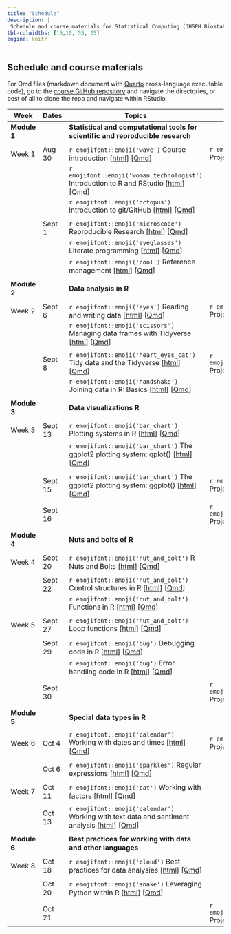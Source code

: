 ```yaml
---
title: "Schedule"
description: |
 Schedule and course materials for Statistical Computing (JHSPH Biostatistics 140.776 Fall 2023).
tbl-colwidths: [15,10, 55, 25]
engine: knitr
---
```


## Schedule and course materials

For Qmd files (markdown document with [Quarto](https://quarto.org/docs/authoring/markdown-basics.html) cross-language executable code), go to the [course GitHub repository](https://github.com/stephaniehicks/jhustatcomputing2022) and navigate the directories, or best of all to clone the repo and navigate within RStudio.

::: column-page
| Week         | Dates   | Topics                                                                                                                                                                                                                                                                                                 | Projects                                                                                                                                                                                                            |     |
|---------------|---------------|---------------|---------------|---------------|
| **Module 1** |         | **Statistical and computational tools for scientific and reproducible research**                                                                                                                                                                                                                       |                                                                                                                                                                                                                     |     |
|              |         |                                                                                                                                                                                                                                                                                                        |                                                                                                                                                                                                                     |     |
| Week 1       | Aug 30  | `r emojifont::emoji('wave')` Course introduction \[[html](posts/01-welcome/index.qmd)\] \[[Qmd](https://github.com/stephaniehicks/jhustatcomputing2022/blob/main/posts/welcome/index.qmd)\]                                                                                                            | `r emojifont::emoji('palm_tree')` Project 0 \[[html](projects/2022-08-30-project-0/index.qmd)\] \[[Qmd](https://github.com/stephaniehicks/jhustatcomputing2022/blob/main/projects/2022-08-30-project-0/index.qmd)\] |     |
|              |         | `r emojifont::emoji('woman_technologist')` Introduction to R and RStudio \[[html](posts/2022-08-30-introduction-to-r-and-rstudio/index.qmd)\] \[[Qmd](https://github.com/stephaniehicks/jhustatcomputing2022/blob/main/posts/2022-08-30-introduction-to-r-and-rstudio/index.qmd)\]                     |                                                                                                                                                                                                                     |     |
|              |         | `r emojifont::emoji('octopus')` Introduction to git/GitHub \[[html](posts/2022-08-30-introduction-to-gitgithub/index.qmd)\] \[[Qmd](https://github.com/stephaniehicks/jhustatcomputing2022/blob/main/posts/2022-08-30-introduction-to-gitgithub/index.qmd)\]                                           |                                                                                                                                                                                                                     |     |
|              |         |                                                                                                                                                                                                                                                                                                        |                                                                                                                                                                                                                     |     |
|              | Sept 1  | `r emojifont::emoji('microscope')` Reproducible Research \[[html](posts/2022-09-01-reproducible-research/index.qmd)\] \[[Qmd](https://github.com/stephaniehicks/jhustatcomputing2022/blob/main/posts/2022-09-01-reproducible-research/index.qmd)\]                                                     |                                                                                                                                                                                                                     |     |
|              |         | `r emojifont::emoji('eyeglasses')` Literate programming \[[html](posts/2022-09-01-literate-programming/index.qmd)\] \[[Qmd](https://github.com/stephaniehicks/jhustatcomputing2022/blob/main/posts/2022-09-01-literate-programming/index.qmd)\]                                                        |                                                                                                                                                                                                                     |     |
|              |         | `r emojifont::emoji('cool')` Reference management \[[html](posts/2022-09-01-reference-management/index.qmd)\] \[[Qmd](https://github.com/stephaniehicks/jhustatcomputing2022/blob/main/posts/2022-09-01-reference-management/index.qmd)\]                                                              |                                                                                                                                                                                                                     |     |
|              |         |                                                                                                                                                                                                                                                                                                        |                                                                                                                                                                                                                     |     |
| **Module 2** |         | **Data analysis in R**                                                                                                                                                                                                                                                                                 |                                                                                                                                                                                                                     |     |
|              |         |                                                                                                                                                                                                                                                                                                        |                                                                                                                                                                                                                     |     |
| Week 2       | Sept 6  | `r emojifont::emoji('eyes')` Reading and writing data \[[html](posts/2022-09-06-reading-and-writing-data/index.qmd)\] \[[Qmd](https://github.com/stephaniehicks/jhustatcomputing2022/blob/main/posts/2022-09-06-reading-and-writing-data/index.qmd)\]                                                  | `r emojifont::emoji('palm_tree')` Project 1 \[[html](projects/2022-09-06-project-1/index.qmd)\] \[[Qmd](https://github.com/stephaniehicks/jhustatcomputing2022/blob/main/projects/2022-09-06-project-1/index.qmd)\] |     |
|              |         | `r emojifont::emoji('scissors')` Managing data frames with Tidyverse \[[html](posts/2022-09-06-managing-data-frames-with-tidyverse/index.qmd)\] \[[Qmd](https://github.com/stephaniehicks/jhustatcomputing2022/blob/main/posts/2022-09-06-managing-data-frames-with-tidyverse/index.qmd)\]             |                                                                                                                                                                                                                     |     |
|              |         |                                                                                                                                                                                                                                                                                                        |                                                                                                                                                                                                                     |     |
|              | Sept 8  | `r emojifont::emoji('heart_eyes_cat')` Tidy data and the Tidyverse \[[html](posts/2022-09-08-tidy-data-and-the-tidyverse/index.qmd)\] \[[Qmd](https://github.com/stephaniehicks/jhustatcomputing2022/blob/main/posts/2022-09-08-tidy-data-and-the-tidyverse/index.qmd)\]                               | `r emojifont::emoji('fallen_leaf')` Project 0 due                                                                                                                                                                   |     |
|              |         | `r emojifont::emoji('handshake')` Joining data in R: Basics \[[html](posts/2022-09-08-joining-data-in-r/index.qmd)\] \[[Qmd](https://github.com/stephaniehicks/jhustatcomputing2022/blob/main/posts/2022-09-08-joining-data-in-r/index.qmd)\]                                                          |                                                                                                                                                                                                                     |     |
|              |         |                                                                                                                                                                                                                                                                                                        |                                                                                                                                                                                                                     |     |
| **Module 3** |         | **Data visualizations R**                                                                                                                                                                                                                                                                              |                                                                                                                                                                                                                     |     |
|              |         |                                                                                                                                                                                                                                                                                                        |                                                                                                                                                                                                                     |     |
| Week 3       | Sept 13 | `r emojifont::emoji('bar_chart')` Plotting systems in R \[[html](posts/2022-09-13-plotting-systems/index.qmd)\] \[[Qmd](https://github.com/stephaniehicks/jhustatcomputing2022/blob/main/posts/2022-09-13-plotting-systems/index.qmd)\]                                                                |                                                                                                                                                                                                                     |     |
|              |         | `r emojifont::emoji('bar_chart')` The ggplot2 plotting system: qplot() \[[html](posts/2022-09-13-ggplot2-plotting-system-part-1/index.qmd)\] \[[Qmd](https://github.com/stephaniehicks/jhustatcomputing2022/blob/main/posts/2022-09-13-ggplot2-plotting-system-part-1/index.qmd)\]                     |                                                                                                                                                                                                                     |     |
|              |         |                                                                                                                                                                                                                                                                                                        |                                                                                                                                                                                                                     |     |
|              | Sept 15 | `r emojifont::emoji('bar_chart')` The ggplot2 plotting system: ggplot() \[[html](posts/2022-09-15-ggplot2-plotting-system-part-2/index.qmd)\] \[[Qmd](https://github.com/stephaniehicks/jhustatcomputing2022/blob/main/posts/2022-09-15-ggplot2-plotting-system-part-2/index.qmd)\]                    | `r emojifont::emoji('palm_tree')` Project 2 \[[html](projects/2022-09-15-project-2/index.qmd)\] \[[Qmd](https://github.com/stephaniehicks/jhustatcomputing2022/blob/main/projects/2022-09-15-project-2/index.qmd)\] |     |
|              |         |                                                                                                                                                                                                                                                                                                        |                                                                                                                                                                                                                     |     |
|              | Sept 16 |                                                                                                                                                                                                                                                                                                        | `r emojifont::emoji('fallen_leaf')` Project 1 due                                                                                                                                                                   |     |
|              |         |                                                                                                                                                                                                                                                                                                        |                                                                                                                                                                                                                     |     |
| **Module 4** |         | **Nuts and bolts of R**                                                                                                                                                                                                                                                                                |                                                                                                                                                                                                                     |     |
|              |         |                                                                                                                                                                                                                                                                                                        |                                                                                                                                                                                                                     |     |
| Week 4       | Sept 20 | `r emojifont::emoji('nut_and_bolt')` R Nuts and Bolts \[[html](posts/2022-09-20-r-nuts-and-bolts/index.qmd)\] \[[Qmd](https://github.com/stephaniehicks/jhustatcomputing2022/blob/main/posts/2022-09-20-r-nuts-and-bolts/index.qmd)\]                                                                  |                                                                                                                                                                                                                     |     |
|              |         |                                                                                                                                                                                                                                                                                                        |                                                                                                                                                                                                                     |     |
|              | Sept 22 | `r emojifont::emoji('nut_and_bolt')` Control structures in R \[[html](posts/2022-09-22-control-structures/index.qmd)\] \[[Qmd](https://github.com/stephaniehicks/jhustatcomputing2022/blob/main/posts/2022-09-22-control-structures/index.qmd)\]                                                       |                                                                                                                                                                                                                     |     |
|              |         | `r emojifont::emoji('nut_and_bolt')` Functions in R \[[html](posts/2022-09-22-functions/index.qmd)\] \[[Qmd](https://github.com/stephaniehicks/jhustatcomputing2022/blob/main/posts/2022-09-22-functions/index.qmd)\]                                                                                  |                                                                                                                                                                                                                     |     |
|              |         |                                                                                                                                                                                                                                                                                                        |                                                                                                                                                                                                                     |     |
| Week 5       | Sept 27 | `r emojifont::emoji('nut_and_bolt')` Loop functions \[[html](posts/2022-09-27-loop-functions/index.qmd)\] \[[Qmd](https://github.com/stephaniehicks/jhustatcomputing2022/blob/main/posts/2022-09-27-loop-functions/index.qmd)\]                                                                        |                                                                                                                                                                                                                     |     |
|              |         |                                                                                                                                                                                                                                                                                                        |                                                                                                                                                                                                                     |     |
|              | Sept 29 | `r emojifont::emoji('bug')` Debugging code in R \[[html](posts/2022-09-29-debugging-r-code/index.qmd)\] \[[Qmd](https://github.com/stephaniehicks/jhustatcomputing2022/blob/main/posts/2022-09-29-debugging-r-code/index.qmd)\]                                                                        |                                                                                                                                                                                                                     |     |
|              |         | `r emojifont::emoji('bug')` Error handling code in R \[[html](posts/2022-09-29-error-handling-and-generation/index.qmd)\] \[[Qmd](https://github.com/stephaniehicks/jhustatcomputing2022/blob/main/posts/2022-09-29-error-handling-and-generation/index.qmd)\]                                         |                                                                                                                                                                                                                     |     |
|              |         |                                                                                                                                                                                                                                                                                                        |                                                                                                                                                                                                                     |     |
|              | Sept 30 |                                                                                                                                                                                                                                                                                                        | `r emojifont::emoji('fallen_leaf')` Project 2 due                                                                                                                                                                   |     |
|              |         |                                                                                                                                                                                                                                                                                                        |                                                                                                                                                                                                                     |     |
| **Module 5** |         | **Special data types in R**                                                                                                                                                                                                                                                                            |                                                                                                                                                                                                                     |     |
|              |         |                                                                                                                                                                                                                                                                                                        |                                                                                                                                                                                                                     |     |
| Week 6       | Oct 4   | `r emojifont::emoji('calendar')` Working with dates and times \[[html](posts/2022-10-04-working-with-dates-and-times/index.qmd)\] \[[Qmd](https://github.com/stephaniehicks/jhustatcomputing2022/blob/main/posts/2022-10-04-working-with-dates-and-times/index.qmd)\]                                  | `r emojifont::emoji('palm_tree')` Project 3 \[[html](projects/2022-10-04-project-3/index.qmd)\] \[[Qmd](https://github.com/stephaniehicks/jhustatcomputing2022/blob/main/projects/2022-10-04-project-3/index.qmd)\] |     |
|              |         |                                                                                                                                                                                                                                                                                                        |                                                                                                                                                                                                                     |     |
|              | Oct 6   | `r emojifont::emoji('sparkles')` Regular expressions \[[html](posts/2022-10-06-regular-expressions/index.qmd)\] \[[Qmd](https://github.com/stephaniehicks/jhustatcomputing2022/blob/main/posts/2022-10-06-regular-expressions/index.qmd)\]                                                             |                                                                                                                                                                                                                     |     |
|              |         |                                                                                                                                                                                                                                                                                                        |                                                                                                                                                                                                                     |     |
| Week 7       | Oct 11  | `r emojifont::emoji('cat')` Working with factors \[[html](posts/2022-10-11-working-with-factors/index.qmd)\] \[[Qmd](https://github.com/stephaniehicks/jhustatcomputing2022/blob/main/posts/2022-10-11-working-with-factors/index.qmd)\]                                                               |                                                                                                                                                                                                                     |     |
|              |         |                                                                                                                                                                                                                                                                                                        |                                                                                                                                                                                                                     |     |
|              | Oct 13  | `r emojifont::emoji('calendar')` Working with text data and sentiment analysis \[[html](posts/2022-10-13-working-with-text-sentiment-analysis/index.qmd)\] \[[Qmd](https://github.com/stephaniehicks/jhustatcomputing2022/blob/main/posts/2022-10-13-working-with-text-sentiment-analysis/index.qmd)\] |                                                                                                                                                                                                                     |     |
|              |         |                                                                                                                                                                                                                                                                                                        |                                                                                                                                                                                                                     |     |
| **Module 6** |         | **Best practices for working with data and other languages**                                                                                                                                                                                                                                           |                                                                                                                                                                                                                     |     |
|              |         |                                                                                                                                                                                                                                                                                                        |                                                                                                                                                                                                                     |     |
| Week 8       | Oct 18  | `r emojifont::emoji('cloud')` Best practices for data analysies \[[html](posts/2022-10-18-best-practices-data-analyses/index.qmd)\] \[[Qmd](https://github.com/stephaniehicks/jhustatcomputing2022/blob/main/posts/2022-10-18-best-practices-data-analyses/index.qmd)\]                                |                                                                                                                                                                                                                     |     |
|              |         |                                                                                                                                                                                                                                                                                                        |                                                                                                                                                                                                                     |     |
|              | Oct 20  | `r emojifont::emoji('snake')` Leveraging Python within R \[[html](posts/2022-10-20-python-for-r-users/index.qmd)\] \[[Qmd](https://github.com/stephaniehicks/jhustatcomputing2022/blob/main/posts/2022-10-20-python-for-r-users/index.qmd)\]                                                           |                                                                                                                                                                                                                     |     |
|              |         |                                                                                                                                                                                                                                                                                                        |                                                                                                                                                                                                                     |     |
|              | Oct 21  |                                                                                                                                                                                                                                                                                                        | `r emojifont::emoji('fallen_leaf')` Project 3 due                                                                                                                                                                   |     |
:::
